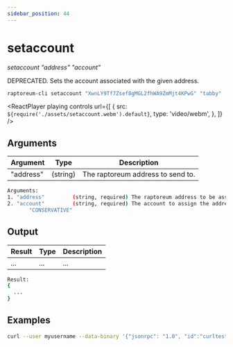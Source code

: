 ```yaml
---
sidebar_position: 44
---
```



# setaccount

_setaccount "address" "account"_

DEPRECATED. Sets the account associated with the given address.

```bash
raptoreum-cli setaccount "XwnLY9Tf7Zsef8gMGL2fhWA9ZmMjt4KPwG" "tabby"
```

<ReactPlayer
  playing
  controls
  url={[
    {
      src: `${require('./assets/setaccount.webm').default}`,
      type: 'video/webm',
    },
  ]}
/>

## Arguments

| Argument  | Type     | Description                       |
| --------- | -------- | --------------------------------- |
| "address" | (string) | The raptoreum address to send to. |

```bash
Arguments:
1. "address"         (string, required) The raptoreum address to be associated with an account.
2. "account"         (string, required) The account to assign the address to.
       "CONSERVATIVE"
```

## Output

| Result | Type | Description |
| ------ | ---- | ----------- |
| ...    | ...  | ...         |

```bash
Result:
{
  ...
}
```

## Examples

```bash
curl --user myusername --data-binary '{"jsonrpc": "1.0", "id":"curltest", "method": "setaccount", "params": ["XwnLY9Tf7Zsef8gMGL2fhWA9ZmMjt4KPwG", "tabby"] }' -H 'content-type: text/plain;' http://127.0.0.1:9998/
```
